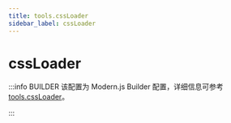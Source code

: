 ```yaml
---
title: tools.cssLoader
sidebar_label: cssLoader
---
```

# cssLoader

:::info BUILDER
该配置为 Modern.js Builder 配置，详细信息可参考 [tools.cssLoader](https://modernjs.dev/builder/api/config-tools.html#tools-cssloader)。

:::


<Main />
